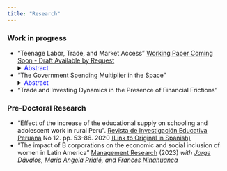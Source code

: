 ```yaml
---
title: "Research"
---
```


<!-- Google tag (gtag.js) -->
<script async src="https://www.googletagmanager.com/gtag/js?id=G-77P05TLLMD"></script>
<script>
  window.dataLayer = window.dataLayer || [];
  function gtag(){dataLayer.push(arguments);}
  gtag('js', new Date());

  gtag('config', 'G-77P05TLLMD');
</script>


<!--# {.tabset .tabset-fade} -->

### Work in progress

- "Teenage Labor, Trade, and Market Access" [Working Paper Coming Soon - Draft Available by Request](mailto:bdaza@umich.edu)
<details>
  <summary><span style="color:blue;">Abstract</span>  </summary> 
  This paper exploits drastic tariff reductions and increased export possibilities to study their effects on teenage labor, its interaction with adult labor, and the role that
market access plays in that interaction. In the context of Peru’s last liberalization episode that took place in the 2000s and the growth of China as the main Peruvian
trade partner, I find that both episodes are associated with higher teenage labor participation in districts more exposed to them. These effects seem to be sharper
in districts with lower market access, which is consistent with complementarities between adult labor and teenage labor in household production activities.
</details>

- "The Government Spending Multiplier in the Space"
<details>
  <summary><span style="color:blue;">Abstract</span>  </summary> 
  The aim of this project is to study how intranational trade and geographical features affect how fiscal policy impacts aggregate demand and the time it takes for these impacts to propagate across different regions within a country. 
</details>

- "Trade and Investing Dynamics in the Presence of Financial Frictions"

### Pre-Doctoral Research

- "Effect of the increase of the educational supply on schooling and adolescent work in rural Peru". [Revista de
Investigación Educativa Peruana](https://revistas.siep.org.pe/index.php/RPIE/article/view/129) No 12. pp. 53-86. 2020 [(Link to Original in Spanish)](https://revistas.siep.org.pe/index.php/RPIE/article/view/129)
- "The impact of B corporations on the economic and social inclusion of women in Latin America"  [Management Research](https://www.emerald.com/insight/content/doi/10.1108/MRJIAM-04-2023-1408/full/html) (2023)
*with [Jorge Dávalos](https://www.up.edu.pe/Paginas/perfil-docente.aspx?idd=000168211), [Maria Angela Prialé](https://www.up.edu.pe/Paginas/perfil-docente.aspx?idd=000018602), and [Frances Ninahuanca](https://www.linkedin.com/in/francesninahuanca/)* 


